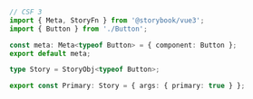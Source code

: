 ```ts
// CSF 3
import { Meta, StoryFn } from '@storybook/vue3';
import { Button } from './Button';

const meta: Meta<typeof Button> = { component: Button };
export default meta;

type Story = StoryObj<typeof Button>;

export const Primary: Story = { args: { primary: true } };
```
